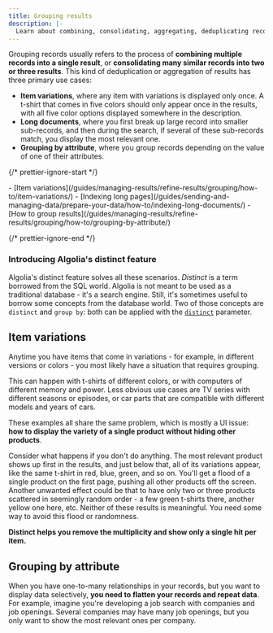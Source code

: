 ```yaml
---
title: Grouping results
description: |-
  Learn about combining, consolidating, aggregating, deduplicating records using Algolia's Distinct feature.
---
```


Grouping records usually refers to the process of **combining multiple records into a single result**, or **consolidating many similar records into two or three results**.
This kind of deduplication or aggregation of results has three primary use cases:

- **Item variations**, where any item with variations is displayed only once.
  A t-shirt that comes in five colors should only appear once in the results, with all five color options displayed somewhere in the description.
- **Long documents**, where you first break up large record into smaller sub-records, and then during the search, if several of these sub-records match, you display the most relevant one.
- **Grouping by attribute**, where you group records depending on the value of one of their attributes.

{/* prettier-ignore-start */}

<Info>
  - [Item variations](/guides/managing-results/refine-results/grouping/how-to/item-variations/)
  - [Indexing long pages](/guides/sending-and-managing-data/prepare-your-data/how-to/indexing-long-documents/)
  - [How to group results](/guides/managing-results/refine-results/grouping/how-to/grouping-by-attribute/)
</Info>

{/* prettier-ignore-end */}

### Introducing Algolia's distinct feature

Algolia's distinct feature solves all these scenarios.
_Distinct_ is a term borrowed from the SQL world. Algolia is not meant to be used as a traditional database - it's a search engine.
Still, it's sometimes useful to borrow some concepts from the database world.
Two of those concepts are `distinct` and `group by`: both can be applied with the [`distinct`](/api-reference/api-parameters/distinct/) parameter.

## Item variations

Anytime you have items that come in variations - for example, in different versions or colors - you most likely have a situation that requires grouping.

This can happen with t-shirts of different colors, or with computers of different memory and power.
Less obvious use cases are TV series with different seasons or episodes, or car parts that are compatible with different models and years of cars.

These examples all share the same problem, which is mostly a UI issue: **how to display the variety of a single product without hiding other products**.

Consider what happens if you don't do anything.
The most relevant product shows up first in the results, and just below that, all of its variations appear, like the same t-shirt in red, blue, green, and so on.
You'll get a flood of a single product on the first page, pushing all other products off the screen.
Another unwanted effect could be that to have only two or three products scattered in seemingly random order - a few green t-shirts there, another yellow one here, etc.
Neither of these results is meaningful.
You need some way to avoid this flood or randomness.

**Distinct helps you remove the multiplicity and show only a single hit per item.**

## Grouping by attribute

When you have one-to-many relationships in your records, but you want to display data selectively, **you need to flatten your records and repeat data**.
For example, imagine you're developing a job search with companies and job openings.
Several companies may have many job openings, but you only want to show the most relevant ones per company.
